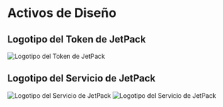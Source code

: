 # Activos de Diseño

## Logotipo del Token de JetPack

![Logotipo del Token de JetPack](/images/jetpack.svg)

## Logotipo del Servicio de JetPack

![Logotipo del Servicio de JetPack](/images/jetpack_image.png)
![Logotipo del Servicio de JetPack](/images/jetpack_logo_full.svg)
